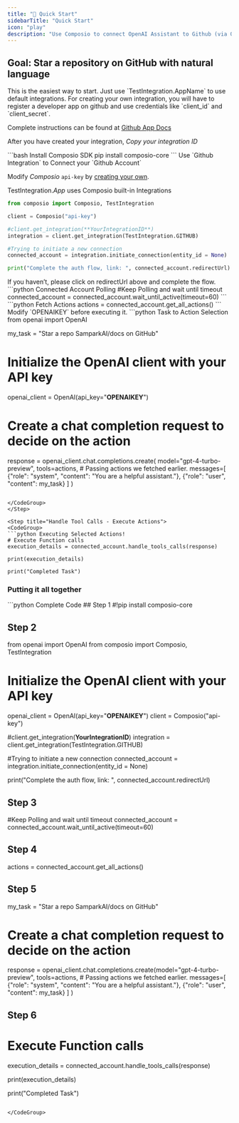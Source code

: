 ```yaml
---
title: "🚀 Quick Start"
sidebarTitle: "Quick Start"
icon: "play"
description: "Use Composio to connect OpenAI Assistant to Github (via OAUTH2) to perform a task using natural language"
---
```


## Goal: Star a repository on GitHub with natural language

<Steps> 
<Step title="Setting Up GitHub Integration">
<Tabs>
<Tab title="Continue with defauly Integration">
This is the easiest way to start. Just use `TestIntegration.AppName` to use default integrations.
</Tab>
<Tab title="Create your Integration">
For creating your own integration, you will have to register a developer app on github and use credentials like `client_id` and `client_secret`.

Complete instructions can be found at [Github App Docs](https://docs.composio.dev/apps/github)

After you have created your integration, _Copy your integration ID_

</Tab>
</Tabs>

</Step>

<Step title="Authenticating Github">
<CodeGroup>
```bash Install Composio SDK 
pip install composio-core
```
</CodeGroup>
Use `Github Integration` to Connect your `Github Account`

Modify _Composio_ `api-key` by [creating your own](https://app.composio.dev/api_keys).

<Tip> TestIntegration.*App* uses Composio built-in Integrations </Tip>
<CodeGroup>
```python Auth via OAuth 
from composio import Composio, TestIntegration

client = Composio("api-key")

#client.get_integration(**YourIntegrationID**)
integration = client.get_integration(TestIntegration.GITHUB)

#Trying to initiate a new connection
connected_account = integration.initiate_connection(entity_id = None)

print("Complete the auth flow, link: ", connected_account.redirectUrl)

````

</CodeGroup>
</Step>
<Step title="Wait for Connected Account Status to be 'Active'">
  If you haven’t, please click on redirectUrl above and complete the flow.
  <CodeGroup>
    ```python Connected Account Polling
    #Keep Polling and wait until timeout
    connected_account = connected_account.wait_until_active(timeout=60)
    ```
  </CodeGroup>
</Step>

<Step title="Supported Actions">
  <CodeGroup>
    ```python Fetch Actions
    actions = connected_account.get_all_actions()
    ```
  </CodeGroup>

</Step>

<Step title="Using Function Call">
Modify `OPENAIKEY` before executing it.
<CodeGroup>
```python Task to Action Selection
from openai import OpenAI

my_task = "Star a repo SamparkAI/docs on GitHub"

# Initialize the OpenAI client with your API key
openai_client = OpenAI(api_key="******OPENAIKEY******")

# Create a chat completion request to decide on the action
response = openai_client.chat.completions.create(
model="gpt-4-turbo-preview",
tools=actions, # Passing actions we fetched earlier.
messages=[
    {"role": "system", "content": "You are a helpful assistant."},
    {"role": "user", "content": my_task}
  ]
)
````

</CodeGroup>
</Step>

<Step title="Handle Tool Calls - Execute Actions">
<CodeGroup>
```python Executing Selected Actions!
# Execute Function calls
execution_details = connected_account.handle_tools_calls(response)

print(execution_details)

print("Completed Task")

````

</CodeGroup>
</Step>
</Steps>

### Putting it all together

<CodeGroup>
```python Complete Code
## Step 1
#!pip install composio-core

## Step 2
from openai import OpenAI
from composio import Composio, TestIntegration

# Initialize the OpenAI client with your API key
openai_client = OpenAI(api_key="******OPENAIKEY******")
client = Composio("api-key")

#client.get_integration(**YourIntegrationID**)
integration = client.get_integration(TestIntegration.GITHUB)

#Trying to initiate a new connection
connected_account = integration.initiate_connection(entity_id = None)

print("Complete the auth flow, link: ", connected_account.redirectUrl)

## Step 3
#Keep Polling and wait until timeout
connected_account = connected_account.wait_until_active(timeout=60)

## Step 4
actions = connected_account.get_all_actions()

## Step 5
my_task = "Star a repo SamparkAI/docs on GitHub"



# Create a chat completion request to decide on the action
response = openai_client.chat.completions.create(model="gpt-4-turbo-preview",
tools=actions, # Passing actions we fetched earlier.
messages=[
    {"role": "system", "content": "You are a helpful assistant."},
    {"role": "user", "content": my_task}
  ]
)

## Step 6
# Execute Function calls
execution_details = connected_account.handle_tools_calls(response)

print(execution_details)

print("Completed Task")
````

</CodeGroup>
